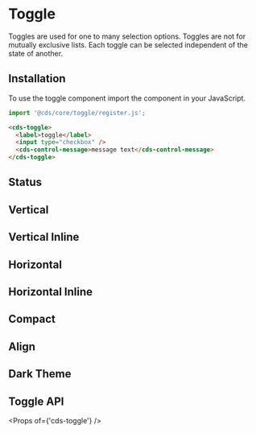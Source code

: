 
<Meta title="Forms/Toggle" />

# Toggle

Toggles are used for one to many selection options. Toggles are not for
mutually exclusive lists. Each toggle can be selected independent of the
state of another.

## Installation

To use the toggle component import the component in your JavaScript.

```typescript
import '@cds/core/toggle/register.js';
```

```html
<cds-toggle>
  <label>toggle</label>
  <input type="checkbox" />
  <cds-control-message>message text</cds-control-message>
</cds-toggle>
```

<Preview>
  <Story id="stories-toggle--toggle" />
</Preview>

## Status

<Preview>
  <Story id="stories-toggle--status" />
</Preview>

## Vertical

<Preview>
  <Story id="stories-toggle--vertical-group" />
</Preview>

## Vertical Inline

<Preview>
  <Story id="stories-toggle--vertical-inline-group" />
</Preview>

## Horizontal

<Preview>
  <Story id="stories-toggle--horizontal-group" />
</Preview>

## Horizontal Inline

<Preview>
  <Story id="stories-toggle--horizontal-inline-group" />
</Preview>

## Compact

<Preview>
  <Story id="stories-toggle--compact-group" />
</Preview>

## Align

<Preview>
  <Story id="stories-toggle--toggle-align" />
</Preview>

## Dark Theme

<Preview>
  <Story id="stories-toggle--dark-theme" />
</Preview>

## Toggle API

<Props of={'cds-toggle'} />

